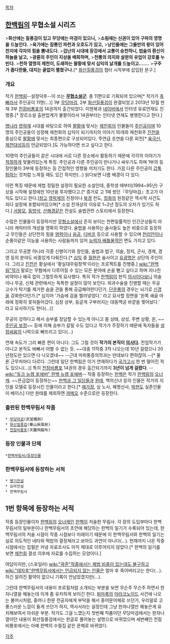 [[목차]]

== [[한백림]]의 무협소설 시리즈 ==
>'''화산에는 질풍검이 있고 무당에는 마검이 있으니,'''
>'''소림에는 신권이 있어 구파의 영명을 드높인다.'''
>'''육가에는 잠룡인 파천과 오호도가 있고,'''
>'''낭인들에는 그들만의 왕이 있어 천지에 각자의 힘을 뽐내도다.'''
>'''겁난의 시대에 장강에서 교룡이 승천하니, 법술의 환신이 하늘을 날고,'''
>'''광륜의 주인이 지상을 배회하며,'''
>'''천룡의 의지와 살문의 유업이 강호를 누빈다.'''
>'''천하 열명의 제천이, 도래하는 팔황에 맞서 십익의 날개를 드높이고.......'''
>'''구주가 좁다한들, 대지는 끝없이 펼쳤구나.'''[* [[화산질풍검]]의 챕터 시작부에 삽입된 문구.]

=== 개요 ===
작가 [[한백림]]--설정덕후--이 쓰는 '''[[무협소설]]군'''. 총 11편으로 기획되어 있으며[* 작가가 [[축빠]]라서 주인공이 11명(...)] 1부 [[무당마검]], 2부 [[화산질풍검]]이 완결되었고 2013년 10월 현재 3부 [[천잠비룡포]]의 14권까지 출간되었다. 이젠북과 [[네이버]]에서 인터넷 유료연재도 진행중.[* 장르소설 출판업계가 불황이라서 14권부터는 인터넷 연재도 병행한다고 한다.]

[[명나라]] [[영락제]] 시대를 바탕으로 하여 [[팔황]]에 맞서는 [[제천회]]의 인물들이 [[주인공]]이며 10명의 주인공들이 성장해 제천회의 십익이 되기까지의 이야기 10개와 제천회주 [[진천]]을 중심으로 [[팔황]]에 맞서는 최종편으로 구성되어있다. 주연급 조연을 다룬 외전[* [[육극신]], [[제천대성]]등이 언급되었다.]도 가능하다면 쓰고 싶다고 한다.

10명의 주인공들이 같은 시대에 서로 다른 장소에서 활동하기 때문에 각각의 이야기가 [[적절]]하게 맞물려있는게 특징. 주인공과 다른 주인공이 만나거나 싸우기도 하며 1부의 등장인물이 3부에 등장하는 등 간접적인 영향을 끼치기도 한다. 가끔 다른 주인공이 [[갑툭튀]]하는 것처럼 느껴질 때도 있긴 하지만(...) 읽다보면 나름 배경이 다 있다.

이런 특징 때문에 제법 정밀한 설정이 필요한 소설인데, 중학생 때부터(1994~95년) 구상을 시작해 설정에만 10년을 투자했다고.[* 증거로 고 1때 썼던『무당마검』초고가 아직도 있다고 한다.][http://article.joins.com/news/article/article.asp?total_id=4073432 참고] [[영락제]]의 친정이나 [[북경]] 천도, [[정화]]의 원정같은 역사적 사건도 죄다 설정에 포함되어있으며[* 소설 전개상의 이유로 1~2년 정도의 오차가 있기도 하다.] [[서왕모]], [[동방삭]], [[산해경]]같은 전설도 술법관련 스토리에서 등장한다.

수많은 인물들이 등장하지만 [[무협소설]]에서 흔히 보이는 천편일률적인 인간군상들이 아니라 캐릭터의 개성을 명확히 하였다. 술법을 사용하는 술사들도 높은 비중으로 등장하고 무인들은 상단전의 힘을 [[염력]]이나 [[음공]], [[디버프]] 등으로 사용할 수 있으며 [[천리안]]이나 순풍이같은 이능을 사용하는 사람들까지 있어 [[능력자 배틀물]]적인 면도 가지고 있다.

그리고 무공뿐 아니라 각종 신병이기와 장인들, 술법과 법구, 의술, 정치, 군사, 경제, 경영 등의 분야도 비중있게 다뤄진다.[* [[십익]] 중 [[월현]]은 술사이고 [[유광명]]은 상단의 주인이다. 그리고 [[진천]]은 황실에서 '황실대무림정책'이라는 프로젝트를 진행중.] [[wiki:"한백림"작가]] 말로는 무협에서 다루어질 수 있는 모든 분야에 손을 뻗고 싶다고 하며 지나친 비약이나 왜곡 없이 그럴듯하게 묘사했다. 특히 작가 [[한백림]]이 현직 [[의사]]이다보니 의술이나 무공, 신체 관련에서는 독특한 설정이 많이 보인다. 외과수술을 진행할 때는 무공 고수가 탁기를 제거한 숨을 관을 통해 공급해야한다던가, [[단운룡]]의 경우는 뇌기로 [[신경]]을 강화한다던가.[* 심지어 '가슴에 검을 찔러넣었다.' 라고 묘사할 장면을 '왼쪽 쇄골 아래에 정확히 꽂혀들어갔다. 심장 상부, 둥글게 구부러지는 대동맥궁 바깥을 찢어놨다.' 라고 묘사하기도 한다(...)]

무공이 강하다고 해서 승부를 장담할 수 있는게 아니고 몸 상태, 상성, 주변 상황, 운, ~~[[주인공 보정]]~~ 등에 의해 승부가 갈릴 수도 있다고 작가가 주장하기 때문에 독자들을 [[설정싸움]]의 나락으로 빠뜨리고 있다(...)

연재 속도가 그리 빠른 편이 아니다. 그도 그럴 것이 '''작가의 본직이 [[의사]]다.''' 전업작가가 아니고 본직도 바빠서 어쩔 수 없는 듯. ~~대충 11작중 3작 나오는데 10년 걸렸으니 20년정도만 있으면 다 나오겠네~~ --근데 마취통증의학과는 딴데보다 편하잖아.--[* 물론 근무처마다 다르다. 그런데 일단 한백림은 이거 연재하다가 [[국가고시]] 한 번 떨어진 적도 있으니(...)] 특히 [[천잠비룡포]] 14권의 경우 출간되기까지 '''3년이 넘게 걸렸다.''' --[[wiki:"듀크 뉴캠 포에버" 한백 뉴캠 포에버]]--
작중 등장하는 [[한백]]은 작가 [[한백림]]의 [[오너캐]]. ~~뜬금없이 등장하는~~ [[한백과 그 일당들]]과 [[원태]], 백의신녀 등의 인물은 작가의 지인을 모델로 등장시킨 인물이라고 한다.[* [[매가장]], 심 노사, 혜명선사, [[박현]]도 실존인물이 베이스] 다만 원태를 제외하면 [[까메오]] 수준으로만 등장한다.

=== 출판된 한백무림서 작품 ===
 * [[무당마검]](武堂魔劍)
 * [[화산질풍검]](華山疾風劍)
 * [[천잠비룡포]](天蠶飛龍布)

=== 등장 인물과 단체 ===
 *[[한백무림서/등장인물]]


=== 한백무림서에 등장하는 서적 ===
 * [[병기전설]]
 * 요마전설
 * 한백무림서

== 1번 항목에 등장하는 서적 ==
작중 등장인물이자 [[한백림]]의 [[오너캐]]인 [[한백]]이 저술한 무림사. 각 장의 도입부마다 한백무림서의 일부분이나 한백무림서의 초안에 해당하는 한백의 일기가 수록되어 있는데, 한백무림서의 저술 시점이 작중 시점보다 미래이기 때문에 이 한백무림서와 한백의 일기는 실로 의도적인 네타와 떡밥의 결정체라고 보아도 과언이 아니다(…). 현재까지 나온 작중 시점에서는 집필은 커녕 자료조사도 아직 제대로 이루어지지 않았다.[* 한백의 일기를 보면 [[제천회]] 결성 이후에 자료를 수집하는 모양이다.]

여담이지만, (스포일러) [[wiki:"곽준"작중에서는 제법 비중이 있는데도 불구하고]] [[wiki:"태자후"한백무림서에서는 언급되지 않는 인물]]은 얼마 후 죽어버리고는 한다(…). 하긴 알려진 활약이 없으니 기록이 안남았겠지만(…).

그런데 한백무림서의 내용이 프로필처럼 소개되는 부분을 보면 무슨주 무슨주 하면서 한자나열을 해놓는데 이게 좀 유치하게 보이긴 한다. [[퇴마록]]의 [[아라크노이드]] 사건에 나오는 불어시처럼, 중어나 한문 전공자에게 부탁을 해서 중어문어체로 쓰던가, 우리말로 고풍스러운 느낌이 들게 쓰던가 하지, 역사서라는 설정인데 그냥 한자나열만 해놓은게 유치해보여서 아쉬운 부분. 작가도 그걸 느꼈는지 첫번째 작품이던 무당마검에서는 한자나열이던 내용이 화산질풍검에서는 한글로 풀어놓는 설명으로 바뀌었으며 세번째인 천잠비룡포에서는 아예 한백의 수필집 같은 문체로 바뀌었다.

[[각주]]
